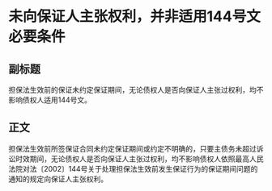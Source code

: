 # 未向保证人主张权利，并非适用144号文必要条件
## 副标题
担保法生效前的保证未约定保证期间，无论债权人是否向保证人主张过权利，均不影响债权人适用144号文。
## 正文
担保法生效前所签保证合同未约定保证期间或约定不明确的，只要主债务未超过诉讼时效期间，无论债权人是否向保证人主张过权利，均不影响债权人依照最高人民法院对法〔2002〕144号关于处理担保法生效前发生保证行为的保证期间问题的通知的规定向保证人主张权利。